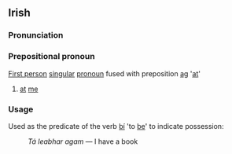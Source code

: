 ==Irish==
===Pronunciation===
{{IPA|[ˈagəm]}}
===Prepositional pronoun===
[[First person]] [[singular]] [[pronoun]] fused with preposition [[ag]] '[[at]]'
#[[at]] [[me]]

===Usage===
Used as the predicate of the verb [[bí]] 'to [[be]]' to indicate possession:
:''Tá leabhar agam'' &mdash; I have a book